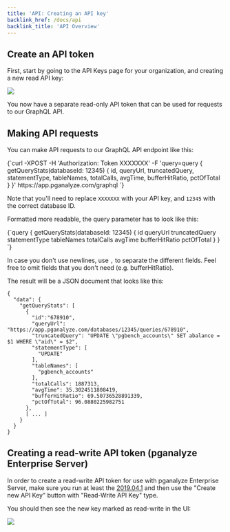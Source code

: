 ```yaml
---
title: 'API: Creating an API key'
backlink_href: /docs/api
backlink_title: 'API Overview'
---
```


## Create an API token

First, start by going to the API Keys page for your organization, and creating a new read API key:

![](api_keys.png)

You now have a separate read-only API token that can be used for requests to our GraphQL API.

## Making API requests

You can make API requests to our GraphQL API endpoint like this:

<CodeBlock language="text">
{`curl -XPOST -H 'Authorization: Token XXXXXXX' -F 'query=query { getQueryStats(databaseId: 12345) { id, queryUrl, truncatedQuery, statementType, tableNames, totalCalls, avgTime, bufferHitRatio, pctOfTotal } }' https://app.pganalyze.com/graphql
`}
</CodeBlock>

Note that you'll need to replace `XXXXXXX` with your API key, and `12345` with the correct database ID.

Formatted more readable, the query parameter has to look like this:

<CodeBlock language="text">
{`query {
  getQueryStats(databaseId: 12345) {
    id
    queryUrl
    truncatedQuery
    statementType
    tableNames
    totalCalls
    avgTime
    bufferHitRatio
    pctOfTotal
  }
}
`}
</CodeBlock>

In case you don't use newlines, use `,` to separate the different fields. Feel free to omit fields that you don't need (e.g. bufferHitRatio).

The result will be a JSON document that looks like this:

```
{
  "data": {
    "getQueryStats": [
      {
        "id":"678910",
        "queryUrl": "https://app.pganalyze.com/databases/12345/queries/678910",
        "truncatedQuery": "UPDATE \"pgbench_accounts\" SET abalance = $1 WHERE \"aid\" = $2",
        "statementType": [
          "UPDATE"
        ],
        "tableNames": [
          "pgbench_accounts"
        ],
        "totalCalls": 1887313,
        "avgTime": 35.3024511808419,
        "bufferHitRatio": 69.50736528891339,
        "pctOfTotal": 96.0880225982751
      },
      [ ... ]
    }
  }
}
```

## Creating a read-write API token (pganalyze Enterprise Server)

In order to create a read-write API token for use with pganalyze Enterprise Server,
make sure you run at least the [2019.04.1](/docs/enterprise/releases/2019-04-1)
and then use the "Create new API Key" button with "Read-Write API Key" type.

You should then see the new key marked as read-write in the UI:

![](api_keys_read_write.png)
